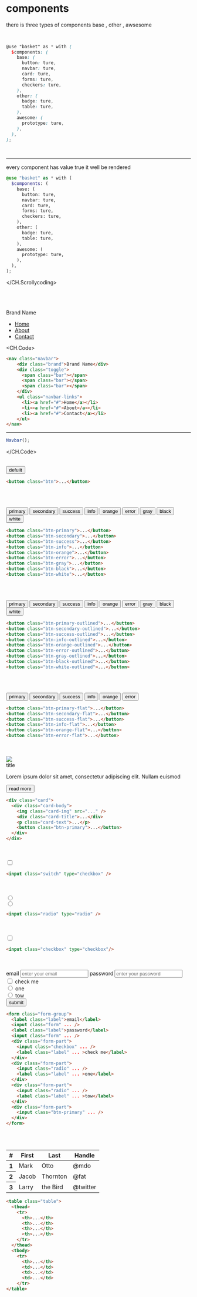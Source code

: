 <div class="stage  anim-slide-right anim-break">
  <h1 class="text-center h2">components</h1>
  <CH.Scrollycoding>

  there is three types of components base , other , awsesome
  
  ```scss main.scss focus=4:19
  ⠀
  ⠀
  @use "basket" as * with (
    $components: (
      base: (
        button: ture,
        navbar: ture,
        card: ture,
        forms: ture,
        checkers: ture,
      ),
      other: (
        badge: ture,
        table: ture,
      ),
      awesome: (
        prototype: ture,
      ),
    ),
  );
  ⠀
  ⠀
  ```
  ---
  
  every component has value true it well be rendered
  
  ```scss main.scss focus=4:8,11:12,15
  @use "basket" as * with (
    $components: (
      base: (
        button: ture,
        navbar: ture,
        card: ture,
        forms: ture,
        checkers: ture,
      ),
      other: (
        badge: ture,
        table: ture,
      ),
      awesome: (
        prototype: ture,
      ),
    ),
  );
  ```

</CH.Scrollycoding>

  <br />
  <br />
  <br />
  <nav class="navbar">
      <div class="brand">Brand Name</div>
      <div class="toggle">
        <span class="bar"></span>
        <span class="bar"></span>
        <span class="bar"></span>
      </div>
      <ul class="navbar-links">
        <li><a href="#">Home</a></li>
        <li><a href="#">About</a></li>
        <li><a href="#">Contact</a></li>
      </ul>
  </nav>

<CH.Code>

```html demo.html
<nav class="navbar">
    <div class="brand">Brand Name</div>
    <div class="toggle">
      <span class="bar"></span>
      <span class="bar"></span>
      <span class="bar"></span>
    </div>
    <ul class="navbar-links">
      <li><a href="#">Home</a></li>
      <li><a href="#">About</a></li>
      <li><a href="#">Contact</a></li>
    </ul>
</nav>  
```
--- 

```js app.js
Navbar();
```

</CH.Code>
  <br />
  <br />

<button class="btn">defuilt</button>

```html
<button class="btn">...</button>
```

<br />
<br />

<button class="btn-primary">primary</button>
<button class="btn-secondary">secondary</button>
<button class="btn-success">success</button>
<button class="btn-info">info</button>
<button class="btn-orange">orange</button>
<button class="btn-error">error</button>
<button class="btn-gray">gray</button>
<button class="btn-black">black</button>
<button class="btn-white">white</button>

```html
<button class="btn-primary">...</button>
<button class="btn-secondary">...</button>
<button class="btn-success">...</button>
<button class="btn-info">...</button>
<button class="btn-orange">...</button>
<button class="btn-error">...</button>
<button class="btn-gray">...</button>
<button class="btn-black">...</button>
<button class="btn-white">...</button>
```

<br />
<br />

<button class="btn-primary-outlined">primary</button>
<button class="btn-secondary-outlined">secondary</button>
<button class="btn-success-outlined">success</button>
<button class="btn-info-outlined">info</button>
<button class="btn-orange-outlined">orange</button>
<button class="btn-error-outlined">error</button>
<button class="btn-gray-outlined">gray</button>
<button class="btn-black-outlined">black</button>
<button class="btn-white-outlined">white</button>

```html
<button class="btn-primary-outlined">...</button>
<button class="btn-secondary-outlined">...</button>
<button class="btn-success-outlined">...</button>
<button class="btn-info-outlined">...</button>
<button class="btn-orange-outlined">...</button>
<button class="btn-error-outlined">...</button>
<button class="btn-gray-outlined">...</button>
<button class="btn-black-outlined">...</button>
<button class="btn-white-outlined">...</button>
```

<br />
<br />

<button class="btn-primary-flat">primary</button>
<button class="btn-secondary-flat">secondary</button>
<button class="btn-success-flat">success</button>
<button class="btn-info-flat">info</button>
<button class="btn-orange-flat">orange</button>
<button class="btn-error-flat">error</button>

```html
<button class="btn-primary-flat">...</button>
<button class="btn-secondary-flat">...</button>
<button class="btn-success-flat">...</button>
<button class="btn-info-flat">...</button>
<button class="btn-orange-flat">...</button>
<button class="btn-error-flat">...</button>
```

<br/>
<br/>

  <div class="prototype p-5">
    <div class="prototype-gap my-5">
      <div class="w-7">
      <div class="card">
        <div class="card-body">
          <img class="card-img" src="https://www.gezondheidsnet.nl/sites/gezondheidsnet/files/styles/pol_carousel/public/gettyimages-1318912410.jpg?itok=6jV1wFFx" />
          <div class="card-title">title</div>
          <p class="card-text">Lorem ipsum dolor sit amet, consectetur adipiscing elit. Nullam euismod</p>
          <button class="btn-primary">read more</button>
        </div>
      </div>
      </div>
    </div>
  </div>

```html
<div class="card">
  <div class="card-body">
    <img class="card-img" src="..." />
    <div class="card-title">...</div>
    <p class="card-text">...</p>
    <button class="btn-primary">...</button>
  </div>
</div>
```

<br/>
<br/>

<div class="card">
  <input class="switch" type="checkbox" />
</div>

```html 
<input class="switch" type="checkbox" />
```
<br/>
<br/>
<div class="card">
  <div class="form-part">
    <input class="radio" type="radio" name="one" value="ture" />
  </div>
  <div class="form-part">
    <input class="radio" type="radio" name="one" value="false" />
  </div>
</div>

```html 
<input class="radio" type="radio" />
```

<br/>
<br/>
<div class="card">
  <input class="checkbox" type="checkbox" id="checky110" />
</div>

```html
<input class="checkbox" type="checkbox"/>
```

<br/>
<br/>  
<div class="card">
  <form class="form-group">
    <label class="">email</label>
    <input class="form" type="email" placeholder="enter your email" />
    <label class="">password</label>
    <input class="form" type="password" placeholder="enter your password" />
    <div class="form-part">
      <input class="checkbox" type="checkbox" id="checky11" />
      <label class="label" for="checky11">check me</label>
    </div>
    <div class="form-part">
      <input class="radio" type="radio" id="le1" name="one" value="ture" />
      <label for="le1" class="label">one</label>
    </div>
    <div class="form-part">
      <input class="radio" type="radio" id="e2" name="one" value="false" />
      <label for="e2" class="label">tow</label>
    </div>
    <div class="form-part">
      <input class="btn-primary" type="submit" value="submit" />
    </div>
  </form>
</div>


```html 
<form class="form-group">
  <label class="label">email</label>
  <input class="form" ... />
  <label class="label">password</label>
  <input class="form" ... />
  <div class="form-part">
    <input class="checkbox" ... />
    <label class="label" ... >check me</label>
  </div>
  <div class="form-part">
    <input class="radio" ... />
    <label class="label" ... >one</label>
  </div>
  <div class="form-part">
    <input class="radio" ... />
    <label class="label" ... >tow</label>
  </div>
  <div class="form-part">
    <input class="btn-primary" ... />
  </div>
</form>
```

<br/>
<br/>
<table class="table">
<thead>
  <tr>
    <th>#</th>
    <th>First</th>
    <th>Last</th>
    <th>Handle</th>
  </tr>
</thead>
<tbody>
  <tr>
    <th>1</th>
    <td>Mark</td>
    <td>Otto</td>
    <td>@mdo</td>
  </tr>
  <tr>
    <th>2</th>
    <td>Jacob</td>
    <td>Thornton</td>
    <td>@fat</td>
  </tr>
  <tr>
    <th>3</th>
    <td>Larry</td>
    <td>the Bird</td>
    <td>@twitter</td>
  </tr>
</tbody>
</table>

```html
<table class="table">
  <thead>
    <tr>
      <th>...</th>
      <th>...</th>
      <th>...</th>
      <th>...</th>
    </tr>
  </thead>
  <tbody>
    <tr>
      <th>...</th>
      <td>...</td>
      <td>...</td>
      <td>...</td>
    </tr>
</table>
```
<br/>
<br/>

<div>

</div>

</div>
